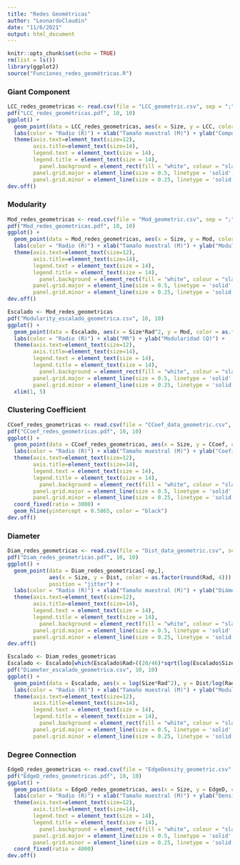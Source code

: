 ---
title: "Redes Geométricas"
author: "LeonardoClaudin"
date: "11/6/2021"
output: html_document
---

```{r setup, include=FALSE}
knitr::opts_chunk$set(echo = TRUE)
rm(list = ls())
library(ggplot2)
source("Funciones_redes_geométricas.R")
```

### Giant Component

```{r}
LCC_redes_geometricas <- read.csv(file = "LCC_geometric.csv", sep = ";")
pdf("LCC_redes_geométricas.pdf", 10, 10)
ggplot() +
  geom_point(data = LCC_redes_geometricas, aes(x = Size, y = LCC, color = as.factor(round(Rad, 4))), position = "jitter") +
  labs(color = "Radio (R)") + xlab("Tamaño muestral (M)") + ylab("Componente Conexa Mayor (LCC)") +
  theme(axis.text=element_text(size=12), 
        axis.title=element_text(size=14), 
        legend.text = element_text(size = 14),
        legend.title = element_text(size = 14),
          panel.background = element_rect(fill = "white", colour = "slategray2", size = 2, linetype = "solid"),
        panel.grid.major = element_line(size = 0.5, linetype = 'solid', colour = "slategray1"), 
        panel.grid.minor = element_line(size = 0.25, linetype = 'solid', colour = "slategray1"))
dev.off()
```

### Modularity

```{r}
Mod_redes_geometricas <- read.csv(file = "Mod_geometric.csv", sep = ";")
pdf("Mod_redes_geometricas.pdf", 10, 10)
ggplot() +
  geom_point(data = Mod_redes_geometricas, aes(x = Size, y = Mod, color = as.factor(round(Rad, 4))), position = "jitter") +
  labs(color = "Radio (R)") + xlab("Tamaño muestral (M)") + ylab("Modularidad (Q)") +
  theme(axis.text=element_text(size=12), 
        axis.title=element_text(size=14), 
        legend.text = element_text(size = 14),
        legend.title = element_text(size = 14),
          panel.background = element_rect(fill = "white", colour = "slategray2", size = 2, linetype = "solid"),
        panel.grid.major = element_line(size = 0.5, linetype = 'solid', colour = "slategray1"), 
        panel.grid.minor = element_line(size = 0.25, linetype = 'solid', colour = "slategray1"))
dev.off()
```

```{r}
Escalado <- Mod_redes_geometricas
pdf("Modularity_escalado_geometrica.csv", 10, 10)
ggplot() +
  geom_point(data = Escalado, aes(x = Size*Rad^2, y = Mod, color = as.factor(round(Rad, 4))), position = "jitter") +
  labs(color = "Radio (R)") + xlab("MR") + ylab("Modularidad (Q)") +
  theme(axis.text=element_text(size=12), 
        axis.title=element_text(size=14), 
        legend.text = element_text(size = 14),
        legend.title = element_text(size = 14),
          panel.background = element_rect(fill = "white", colour = "slategray2", size = 2, linetype = "solid"),
        panel.grid.major = element_line(size = 0.5, linetype = 'solid', colour = "slategray1"), 
        panel.grid.minor = element_line(size = 0.25, linetype = 'solid', colour = "slategray1")) +
  xlim(1, 5)
```

### Clustering Coefficient

```{r}
CCoef_redes_geometricas <- read.csv(file = "CCoef_data_geometric.csv", sep = ";")
pdf("CCoef_redes_geometricas.pdf", 10, 10)
ggplot() +
  geom_point(data = CCoef_redes_geometricas, aes(x = Size, y = CCoef, color = as.factor(round(Rad, 4))), position = "jitter") +
  labs(color = "Radio (R)") + xlab("Tamaño muestral (M)") + ylab("Coeficiente de Clustering (C)") +
  theme(axis.text=element_text(size=12), 
        axis.title=element_text(size=14), 
        legend.text = element_text(size = 14),
        legend.title = element_text(size = 14),
          panel.background = element_rect(fill = "white", colour = "slategray2", size = 2, linetype = "solid"),
        panel.grid.major = element_line(size = 0.5, linetype = 'solid', colour = "slategray1"), 
        panel.grid.minor = element_line(size = 0.25, linetype = 'solid', colour = "slategray1")) +
  coord_fixed(ratio = 3000) + 
  geom_hline(yintercept = 0.5865, color = "black")
dev.off()
```

### Diameter

```{r}
Diam_redes_geometricas <- read.csv(file = "Dist_data_geometric.csv", sep = ";")
pdf("Diam_redes_geometricas.pdf", 10, 10)
ggplot() +
  geom_point(data = Diam_redes_geometricas[-np,], 
             aes(x = Size, y = Dist, color = as.factor(round(Rad, 4))), 
             position = "jitter") +
  labs(color = "Radio (R)") + xlab("Tamaño muestral (M)") + ylab("Diámetro (D)") +
  theme(axis.text=element_text(size=12), 
        axis.title=element_text(size=14), 
        legend.text = element_text(size = 14),
        legend.title = element_text(size = 14),
          panel.background = element_rect(fill = "white", colour = "slategray2", size = 2, linetype = "solid"),
        panel.grid.major = element_line(size = 0.5, linetype = 'solid', colour = "slategray1"), 
        panel.grid.minor = element_line(size = 0.25, linetype = 'solid', colour = "slategray1"))
dev.off()
```

```{r}
Escalado <- Diam_redes_geometricas
Escalado <- Escalado[which(Escalado$Rad>((20/46)*sqrt(log(Escalado$Size)/Escalado$Size))),]
pdf("Diameter_escalado_geometrica.csv", 10, 10)
ggplot() +
  geom_point(data = Escalado, aes(x = log(Size*Rad^2), y = Dist/log(Rad), color = as.factor(round(Rad, 4))), position = "jitter") +
  labs(color = "Radio (R)") + xlab("Tamaño muestral (M)") + ylab("Modularidad (Q)") +
  theme(axis.text=element_text(size=12), 
        axis.title=element_text(size=14), 
        legend.text = element_text(size = 14),
        legend.title = element_text(size = 14),
          panel.background = element_rect(fill = "white", colour = "slategray2", size = 2, linetype = "solid"),
        panel.grid.major = element_line(size = 0.5, linetype = 'solid', colour = "slategray1"), 
        panel.grid.minor = element_line(size = 0.25, linetype = 'solid', colour = "slategray1"))
```

### Degree Connection

```{r}
EdgeD_redes_geometricas <- read.csv(file = "EdgeDensity_geometric.csv", sep = ";")
pdf("EdgeD_redes_geometricas.pdf", 10, 10)
ggplot() +
  geom_point(data = EdgeD_redes_geometricas, aes(x = Size, y = EdgeD, color = as.factor(round(Rad, 4))), position = "jitter") +
  labs(color = "Radio (R)") + xlab("Tamaño muestral (M)") + ylab("Densidad de Conexiones") +
  theme(axis.text=element_text(size=12), 
        axis.title=element_text(size=14), 
        legend.text = element_text(size = 14),
        legend.title = element_text(size = 14),
          panel.background = element_rect(fill = "white", colour = "slategray2", size = 2, linetype = "solid"),
        panel.grid.major = element_line(size = 0.5, linetype = 'solid', colour = "slategray1"), 
        panel.grid.minor = element_line(size = 0.25, linetype = 'solid', colour = "slategray1")) +
  coord_fixed(ratio = 4000)
dev.off()
```
